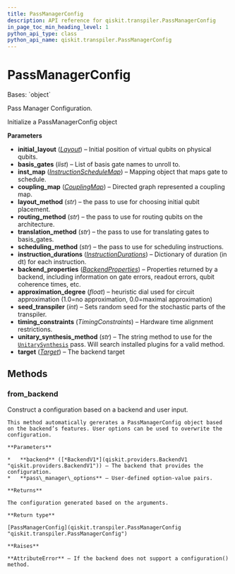 ```yaml
---
title: PassManagerConfig
description: API reference for qiskit.transpiler.PassManagerConfig
in_page_toc_min_heading_level: 1
python_api_type: class
python_api_name: qiskit.transpiler.PassManagerConfig
---
```


# PassManagerConfig

<Class id="qiskit.transpiler.PassManagerConfig" github="https://github.com/qiskit/qiskit/tree/stable/0.19/qiskit/transpiler/passmanager_config.py" signature="PassManagerConfig(initial_layout=None, basis_gates=None, inst_map=None, coupling_map=None, layout_method=None, routing_method=None, translation_method=None, scheduling_method=None, instruction_durations=None, backend_properties=None, approximation_degree=None, seed_transpiler=None, timing_constraints=None, unitary_synthesis_method='default', unitary_synthesis_plugin_config=None, target=None)">
  Bases: `object`

  Pass Manager Configuration.

  Initialize a PassManagerConfig object

  **Parameters**

  *   **initial\_layout** ([*Layout*](qiskit.transpiler.Layout "qiskit.transpiler.Layout")) – Initial position of virtual qubits on physical qubits.
  *   **basis\_gates** (*list*) – List of basis gate names to unroll to.
  *   **inst\_map** ([*InstructionScheduleMap*](qiskit.pulse.InstructionScheduleMap "qiskit.pulse.InstructionScheduleMap")) – Mapping object that maps gate to schedule.
  *   **coupling\_map** ([*CouplingMap*](qiskit.transpiler.CouplingMap "qiskit.transpiler.CouplingMap")) – Directed graph represented a coupling map.
  *   **layout\_method** (*str*) – the pass to use for choosing initial qubit placement.
  *   **routing\_method** (*str*) – the pass to use for routing qubits on the architecture.
  *   **translation\_method** (*str*) – the pass to use for translating gates to basis\_gates.
  *   **scheduling\_method** (*str*) – the pass to use for scheduling instructions.
  *   **instruction\_durations** ([*InstructionDurations*](qiskit.transpiler.InstructionDurations "qiskit.transpiler.InstructionDurations")) – Dictionary of duration (in dt) for each instruction.
  *   **backend\_properties** ([*BackendProperties*](qiskit.providers.models.BackendProperties "qiskit.providers.models.BackendProperties")) – Properties returned by a backend, including information on gate errors, readout errors, qubit coherence times, etc.
  *   **approximation\_degree** (*float*) – heuristic dial used for circuit approximation (1.0=no approximation, 0.0=maximal approximation)
  *   **seed\_transpiler** (*int*) – Sets random seed for the stochastic parts of the transpiler.
  *   **timing\_constraints** (*TimingConstraints*) – Hardware time alignment restrictions.
  *   **unitary\_synthesis\_method** (*str*) – The string method to use for the [`UnitarySynthesis`](qiskit.transpiler.passes.UnitarySynthesis "qiskit.transpiler.passes.UnitarySynthesis") pass. Will search installed plugins for a valid method.
  *   **target** ([*Target*](qiskit.transpiler.Target "qiskit.transpiler.Target")) – The backend target

  ## Methods

  ### from\_backend

  <Function id="qiskit.transpiler.PassManagerConfig.from_backend" signature="classmethod PassManagerConfig.from_backend(backend, **pass_manager_options)">
    Construct a configuration based on a backend and user input.

    This method automatically gererates a PassManagerConfig object based on the backend’s features. User options can be used to overwrite the configuration.

    **Parameters**

    *   **backend** ([*BackendV1*](qiskit.providers.BackendV1 "qiskit.providers.BackendV1")) – The backend that provides the configuration.
    *   **pass\_manager\_options** – User-defined option-value pairs.

    **Returns**

    The configuration generated based on the arguments.

    **Return type**

    [PassManagerConfig](qiskit.transpiler.PassManagerConfig "qiskit.transpiler.PassManagerConfig")

    **Raises**

    **AttributeError** – If the backend does not support a configuration() method.
  </Function>
</Class>

